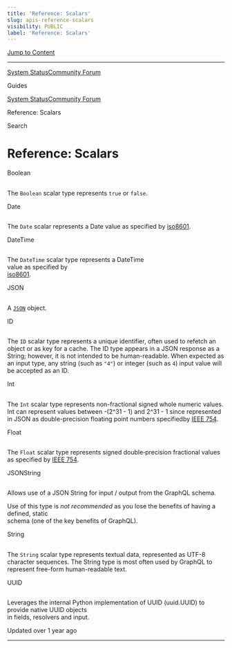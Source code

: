 ```yaml
---
title: 'Reference: Scalars'
slug: apis-reference-scalars
visibility: PUBLIC
label: 'Reference: Scalars'
---
```

[Jump to Content](#content)

* * *

[System Status](https://deepsourcestatus.com/)[Community Forum](https://discuss.deepsource.com/)

Guides

[System Status](https://deepsourcestatus.com/)[Community Forum](https://discuss.deepsource.com/)

Reference: Scalars

Search

Reference: Scalars
==================

Boolean

[](#boolean)
-----------------------

The `Boolean` scalar type represents `true` or `false`.

Date

[](#date)
-----------------

The `Date` scalar represents a Date value as specified by [iso8601](https://en.wikipedia.org/wiki/ISO_8601).

DateTime

[](#datetime)
-------------------------

The `DateTime` scalar type represents a DateTime  
value as specified by  
[iso8601](https://en.wikipedia.org/wiki/ISO_8601).

JSON

[](#json)
-----------------

A [`JSON`](https://www.json.org/json-en.html) object.

ID

[](#id)
-------------

The `ID` scalar type represents a unique identifier, often used to refetch an object or as key for a cache. The ID type appears in a JSON response as a String; however, it is not intended to be human-readable. When expected as an input type, any string (such as `"4"`) or integer (such as `4`) input value will be accepted as an ID.

Int

[](#int)
---------------

The `Int` scalar type represents non-fractional signed whole numeric values. Int can represent values between -(2^31 - 1) and 2^31 - 1 since represented in JSON as double-precision floating point numbers specifiedby [IEEE 754](http://en.wikipedia.org/wiki/IEEE_floating_point).

Float

[](#float)
-------------------

The `Float` scalar type represents signed double‐precision fractional values as specified by [IEEE 754](https://en.wikipedia.org/wiki/IEEE_754).

JSONString

[](#jsonstring)
-----------------------------

Allows use of a JSON String for input / output from the GraphQL schema.

Use of this type is _not recommended_ as you lose the benefits of having a defined, static  
schema (one of the key benefits of GraphQL).

String

[](#string)
---------------------

The `String` scalar type represents textual data, represented as UTF-8 character sequences. The String type is most often used by GraphQL to represent free-form human-readable text.

UUID

[](#uuid)
-----------------

Leverages the internal Python implementation of UUID (uuid.UUID) to provide native UUID objects  
in fields, resolvers and input.

Updated over 1 year ago

* * *
